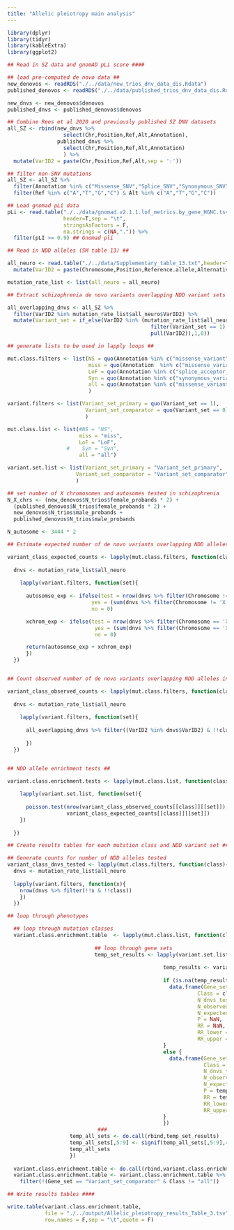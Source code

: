 ---
title: "Allelic pleiotropy main analysis"
---

```{r}
library(dplyr)
library(tidyr)
library(kableExtra)
library(ggplot2)
```

```{r echo=FALSE, warning=FALSE}
## Read in SZ data and gnomAD pLi score ####

## load pre-computed de novo data ##
new_denovos <- readRDS("./../data/new_trios_dnv_data_dis.Rdata")
published_denovos <- readRDS("./../data/published_trios_dnv_data_dis.Rdata")

new_dnvs <- new_denovos$denovos
published_dnvs <- published_denovos$denovos

## Combine Rees et al 2020 and previously published SZ DNV datasets
all_SZ <- rbind(new_dnvs %>% 
                  select(Chr,Position,Ref,Alt,Annotation),
                published_dnvs %>% 
                  select(Chr,Position,Ref,Alt,Annotation) 
                  ) %>%
  mutate(VarID2 = paste(Chr,Position,Ref,Alt,sep = ':'))

## filter non-SNV mutations
all_SZ <- all_SZ %>% 
  filter(Annotation %in% c("Missense_SNV","Splice_SNV","Synonymous_SNV","stop_gained")) %>%
  filter(Ref %in% c("A","T","G","C") & Alt %in% c("A","T","G","C")) 

## Load gnomad pLi data
pLi <- read.table("./../data/gnomad.v2.1.1.lof_metrics.by_gene_HGNC.tsv",
                  header=T,sep = "\t",
                  stringsAsFactors = F,
                  na.strings = c(NA,".")) %>% 
  filter(pLI >= 0.9) ## Gnomad pli 
```

```{r}
## Read in NDD alleles (SM table 13) ##

all_neuro <- read.table("./../data/Supplementary_table_13.txt",header=T,sep = "\t",stringsAsFactors = F) %>%
  mutate(VarID2 = paste(Chromosome,Position,Reference.allele,Alternative.allele,sep = ':'))

mutation_rate_list <- list(all_neuro = all_neuro)
```

```{r}
## Extract schizophrenia de novo variants overlapping NDD variant sets ####

all_overlapping_dnvs <- all_SZ %>% 
  filter(VarID2 %in% mutation_rate_list$all_neuro$VarID2) %>%
  mutate(Variant_set = if_else(VarID2 %in% (mutation_rate_list$all_neuro %>% 
                                              filter(Variant_set == 1) %>% 
                                              pull(VarID2)),1,0))
```


```{r}
## generate lists to be used in lapply loops ##

mut.class.filters <- list(NS = quo(Annotation %in% c("missense_variant","splice_acceptor_variant","splice_donor_variant","stop_gained","Missense_SNV")),
                          miss = quo(Annotation  %in% c("missense_variant","Missense_SNV")),
                          LoF = quo(Annotation %in% c("splice_acceptor_variant","splice_donor_variant","stop_gained")),
                          Syn = quo(Annotation %in% c("synonymous_variant","Synonymous_SNV")),
                          all = quo(Annotation %in% c("missense_variant","splice_acceptor_variant","splice_donor_variant","stop_gained","Missense_SNV","synonymous_variant","Synonymous_SNV"))
                          )

variant.filters <- list(Variant_set_primary = quo(Variant_set == 1),
                         Variant_set_comparator = quo(Variant_set == 0)
                         )

mut.class.list <- list(#NS = "NS",
                       miss = "miss",
                       LoF = "LoF",
                   #    Syn = "Syn",
                       all = "all")

variant.set.list <- list(Variant_set_primary = "Variant_set_primary",
                      Variant_set_comparator = "Variant_set_comparator"
                      )
```

```{r}
## set number of X chromosomes and autosomes tested in schizophrenia
N_X_chrs <- (new_denovos$N_trios$female_probands * 2) + 
  (published_denovos$N_trios$female_probands * 2) + 
  new_denovos$N_trios$male_probands + 
  published_denovos$N_trios$male_probands

N_autosome <- 3444 * 2
```

```{r}

## Estimate expected number of de novo variants overlapping NDD alleles in SZ trios

variant_class_expected_counts <- lapply(mut.class.filters, function(class){
  
  dnvs <- mutation_rate_list$all_neuro
  
    lapply(variant.filters, function(set){
    
      autosomse_exp <- ifelse(test = nrow(dnvs %>% filter(Chromosome != 'X' & !!class & !!set)) != 0,
                           yes = (sum(dnvs %>% filter(Chromosome != 'X' & !!class & !!set) %>% select(Mutation_rate),na.rm = T) * N_autosome),
                           no = 0)

      xchrom_exp <- ifelse(test = nrow(dnvs %>% filter(Chromosome == 'X' & !!class & !!set)) != 0,
                            yes = (sum(dnvs %>% filter(Chromosome == 'X' & !!class & !!set) %>% select(Mutation_rate),na.rm = T) * N_X_chrs),
                            no = 0)

      return(autosomse_exp + xchrom_exp)
      })
  })


## Count observed number of de novo variants overlapping NDD alleles in SZ trios 

variant_class_observed_counts <- lapply(mut.class.filters, function(class){
    
  dnvs <- mutation_rate_list$all_neuro
  
    lapply(variant.filters, function(set){
      
      all_overlapping_dnvs %>% filter((VarID2 %in% dnvs$VarID2) & !!class & !!set) %>% distinct(Chr, Position,Ref,Alt,.keep_all = TRUE)
    
      })
  })


## NDD allele enrichment tests ##

variant.class.enrichment.tests <- lapply(mut.class.list, function(class){
    
    lapply(variant.set.list, function(set){
      
      poisson.test(nrow(variant_class_observed_counts[[class]][[set]]),
                   variant_class_expected_counts[[class]][[set]])
    })
    
  })


```

```{r}
## Create results tables for each mutation class and NDD variant set ##

## Generate counts for number of NDD alleles tested
variant_class_dnvs_tested <- lapply(mut.class.filters, function(class){
  dnvs <- mutation_rate_list$all_neuro
  
  lapply(variant.filters, function(x){
    nrow(dnvs %>% filter(!!x & !!class))
    })
  })

## loop through phenotypes

  ## loop through mutation classes
  variant.class.enrichment.table  <- lapply(mut.class.list, function(class){ 
                              
                            ## loop through gene sets
                            temp_set_results <- lapply(variant.set.list, function(x){
                
                                                  temp_results <- variant.class.enrichment.tests[[class]][[x]]
                                                  
                                                  if (is.na(temp_results$estimate)) {
                                                    data.frame(Gene_set = x,
                                                             Class = class,
                                                             N_dnvs_tested = NaN,
                                                             N_observed = NaN,
                                                             N_expected = NaN,
                                                             P = NaN,
                                                             RR = NaN,
                                                             RR_lower = NaN,
                                                             RR_upper = NaN)
                                                  }
                                                  else {
                                                    data.frame(Gene_set = x,
                                                               Class = class,
                                                               N_dnvs_tested = variant_class_dnvs_tested[[class]][[x]],
                                                               N_observed = temp_results$statistic[[1]],
                                                               N_expected = temp_results$parameter[[1]],
                                                               P = temp_results$p.value,
                                                               RR = temp_results$estimate,
                                                               RR_lower = temp_results$conf.int[1],
                                                               RR_upper = temp_results$conf.int[2])
                                                  }
                                                  })
                             ###
                    temp_all_sets <- do.call(rbind,temp_set_results)
                    temp_all_sets[,5:9] <- signif(temp_all_sets[,5:9],4)
                    temp_all_sets
                    })
  
  variant.class.enrichment.table <- do.call(rbind,variant.class.enrichment.table)
  variant.class.enrichment.table <- variant.class.enrichment.table %>% 
    filter(!(Gene_set == "Variant_set_comparator" & Class != "all"))

```

```{r}
## Write results tables ####

write.table(variant.class.enrichment.table,
            file = "./../output/Allelic_pleiotropy_results_Table_3.tsv",
            row.names = F,sep = "\t",quote = F)

```


















